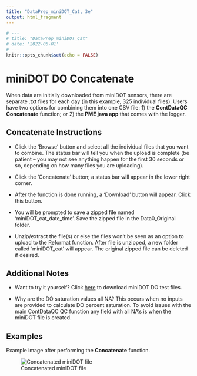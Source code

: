 ```yaml
---
title: "DataPrep_miniDOT_Cat, 3e"
output: html_fragment
---
```

```r
# ---
# title: "DataPrep_miniDOT_Cat"
# date: '2022-06-01'
# ---
knitr::opts_chunk$set(echo = FALSE)
```

# miniDOT DO Concatenate

When data are initially downloaded from miniDOT sensors, there are separate 
.txt files for each day (in this example, 325 individual files). Users have two 
options for combining them into one CSV file: 1) the **ContDataQC Concatenate** 
function; or 2) the **PME java app** that comes with the logger.

## Concatenate Instructions

* Click the ‘Browse’ button and select all the individual files that you want to combine. The status bar will tell you when the upload is complete (be patient – you may not see anything happen for the first 30 seconds or so, depending on how many files you are uploading).

*	Click the ‘Concatenate’ button; a status bar will appear in the lower right corner.

*	After the function is done running, a ‘Download’ button will appear. Click this button.

*	You will be prompted to save a zipped file named ‘miniDOT_cat_date_time’. Save the zipped file in the Data0_Original folder.

*	Unzip/extract the file(s) or else the files won’t be seen as an option to upload to the Reformat function. After file is unzipped, a new folder called ‘miniDOT_cat’ will appear. The original zipped file can be deleted if desired.

## Additional Notes

*	Want to try it yourself? Click [here](SiteX_20230828.zip) to 
download miniDOT DO test files.

*	Why are the DO saturation values all NA? This occurs when no inputs are 
provided to calculate DO percent saturation.  To avoid issues with the main 
ContDataQC QC function any field with all NA's is when the miniDOT file is
created.

## Examples

Example image after performing the **Concatenate** function.

![Concatenated miniDOT file](RMD_Images/miniDOT_2cat.png)
